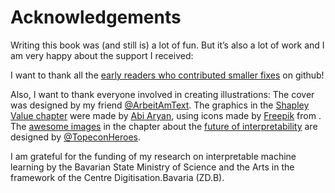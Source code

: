 # Acknowledgements

Writing this book was (and still is) a lot of fun.
But it's also a lot of work and I am very happy about the support I received:

I want to thank all the [early readers who contributed smaller fixes](https://github.com/christophM/interpretable-ml-book/graphs/contributors) on github!

Also, I want to thank everyone involved in creating illustrations: 
The cover was designed by my friend [\@ArbeitAmText](https://twitter.com/ArbeitAmText). 
The graphics in the [Shapley Value chapter](#shapley) were made by [Abi Aryan](https://twitter.com/GoAbiAryan), using icons made by [Freepik](http://www.freepik.com/) from [](www.flaticon.com).
The [awesome images](http://www.chojugiga.com/) in the chapter about the [future of interpretability](#future) are designed by [\@TopeconHeroes](https://twitter.com/topeconheroes).


I am grateful for the funding of my research on interpretable machine learning by the Bavarian State Ministry of Science and the Arts in the framework of the Centre Digitisation.Bavaria (ZD.B).